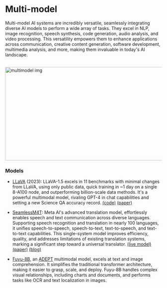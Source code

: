 # Multi-model

Multi-model AI systems are incredibly versatile, seamlessly integrating diverse AI models to perform a wide array of tasks. They excel in NLP, image recognition, speech synthesis, code generation, audio analysis, and video processing. This versatility empowers them to enhance applications across communication, creative content generation, software development, multimedia analysis, and more, making them invaluable in today's AI landscape.

<br/>


<div style={{ position: "relative" }}>
  <Image
    src="/static/img/multimodel.png"
    alt="multimodel img"
    height="300"
    width="1000"
    priority
  />
</div>

### Models

- [LLaVA](https://llava-vl.github.io/) (2023): LLaVA-1.5 excels in 11 benchmarks with minimal changes from LLaVA, using only public data, quick training in ~1 day on a single 8-A100 node, and outperforming billion-scale data methods. It's a powerful multimodal model, rivaling GPT-4 in chat capabilities and setting a new Science QA accuracy record. <a class="link" target="_blank" href="https://github.com/haotian-liu/LLaVA">(code)</a> <a class="link" target="_blank" href="https://arxiv.org/abs/2304.08485">(paper)</a> 

- [SeamlessM4T](https://github.com/facebookresearch/seamless_communication): Meta AI's advanced translation model, effortlessly enables speech and text communication across diverse languages. Supporting speech recognition and translation in nearly 100 languages, it unifies speech-to-speech, speech-to-text, text-to-speech, and text-to-text capabilities. This single-system model improves efficiency, quality, and addresses limitations of existing translation systems, marking a significant step toward a universal translator. <a class="link" target="_blank" href="https://huggingface.co/spaces/facebook/seamless_m4t">(live model)</a> <a class="link" target="_blank" href="https://ai.meta.com/research/publications/seamlessm4t-massively-multilingual-multimodal-machine-translation/">(paper)</a> <a class="link" target="_blank" href="https://ai.meta.com/blog/seamless-m4t/">(blog)</a> 

- [Fuyu-8B](https://www.adept.ai/blog/fuyu-8b), an <a class="link" target="_blank" href="https://www.adept.ai/">ADEPT</a> multimodal model, excels at text and image comprehension. It simplifies the traditional transformer architecture, making it easier to grasp, scale, and deploy. Fuyu-8B handles complex visual relationships, including charts and documents, and performs tasks like OCR and text localization in images. 

